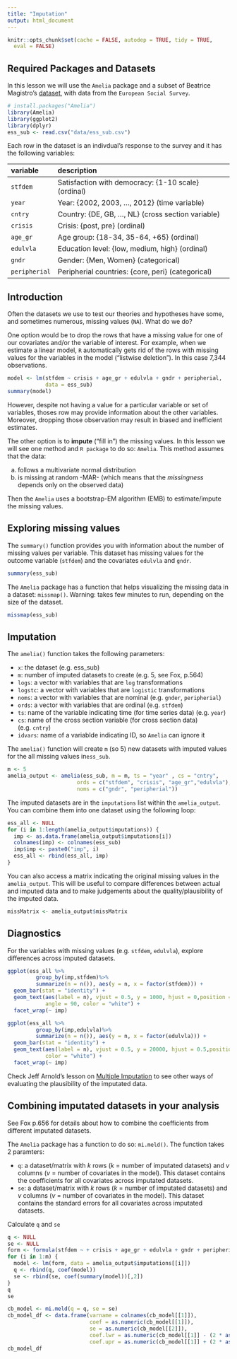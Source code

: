 ```yaml
---
title: "Imputation"
output: html_document
---
```


```r
knitr::opts_chunk$set(cache = FALSE, autodep = TRUE, tidy = TRUE,
  eval = FALSE)
```

## Required Packages and Datasets

In this lesson we will use the `Amelia` package and a subset of Beatrice Magistro's [dataset](https://www.dropbox.com/s/521gqn9neemmsd3/ess_sub.csv?dl=0), with data from the `European Social Survey`.

```r
# install.packages("Amelia")
library(Amelia)
library(ggplot2)
library(dplyr)
ess_sub <- read.csv("data/ess_sub.csv")
```

Each row in the dataset is an indivdual's response to the survey and it has the following variables:

variable       description
-------------- -------------------------------------------------------------------
`stfdem`       Satisfaction with democracy: {1-10 scale} (ordinal)
`year`         Year: {2002, 2003, ..., 2012} (time variable)
`cntry`        Country: {DE, GB, ..., NL} (cross section variable)
`crisis`       Crisis: {post, pre} (ordinal)
`age_gr`       Age group: {18-34, 35-64, +65} (ordinal)
`edulvla`      Education level: {low, medium, high} (ordinal)
`gndr`         Gender: {Men, Women} (categorical)
`peripherial`  Peripherial countries: {core, peri} (categorical)
-------------- -------------------------------------------------------------------

## Introduction
Often the datasets we use to test our theories and hypotheses have some, and sometimes numerous, missing values (`NA`). What do we do?

One option would be to drop the rows that have a missing value for one of our covariates and/or the variable of interest. For example, when we estimate a linear model, `R` automatically gets rid of the rows with missing values for the variables in the model ("listwise deletion"). In this case 7,344 observations. 

```r
model <- lm(stfdem ~ crisis + age_gr + edulvla + gndr + peripherial,
            data = ess_sub)
summary(model)
```


However, despite not having a value for a particular variable or set of variables, thoses row may provide information about the other variables. Moreover, dropping those observation may result in biased and inefficient estimates.

The other option is to **impute** ("fill in") the missing values. In this lesson we will see one method and `R package` to do so: `Amelia`. This method assumes that the data: 

  a. follows a multivariate normal distribution 
  b. is missing at random -MAR- (which means that the *missingness* depends only on the observed data) 

Then the `Amelia` uses a bootstrap-EM algorithm (EMB) to estimate/impute the missing values. 

## Exploring missing values

The `summary()` function provides you with information about the number of missing values per variable. This dataset has missing values for the outcome variable (`stfdem`) and the covariates `edulvla` and `gndr`.

```r
summary(ess_sub)
```

The `Amelia` package has a function that helps visualizing the missing data in a dataset: `missmap()`. Warning: takes few minutes to run, depending on the size of the dataset.

```r
missmap(ess_sub)
```

## Imputation

The `amelia()` function takes the following parameters:

  - `x`: the dataset (e.g. ess_sub)
  - `m`: number of imputed datasets to create (e.g. 5, see Fox, p.564)
  - `logs`: a vector with variables that are `log` transformations
  - `logstc`: a vector with variables that are `logistic` transformations
  - `noms`: a vector with variables that are nominal (e.g. `gnder`, `peripherial`)
  - `ords`: a vector with variables that are ordinal (e.g. `stfdem`)
  - `ts`: name of the variable indicating time (for time series data) (e.g. `year`)
  - `cs`: name of the cross section variable (for cross section data) (e.g. `cntry`)
  - `idvars`: name of a variablde indicating ID, so `Amelia` can ignore it

The `amelia()` function will create `m` (so 5) new datasets with imputed values for the all missing values in`ess_sub`. 

```r
m <- 5
amelia_output <- amelia(ess_sub, m = m, ts = "year" , cs = "cntry",
                      ords = c("stfdem", "crisis", "age_gr","edulvla"),
                      noms = c("gndr", "peripherial"))
```

The imputed datasets are in the `imputations` list within the `amelia_output`. You can combine them into one dataset using the following loop:

```r
ess_all <- NULL
for (i in 1:length(amelia_output$imputations)) {
  imp <- as.data.frame(amelia_output$imputations[i])
  colnames(imp) <- colnames(ess_sub)
  imp$imp <- paste0("imp", i)
  ess_all <- rbind(ess_all, imp)
}
```

You can also access a matrix indicating the original missing values in the `amelia_output`. This will be useful to compare differences between actual and imputed data and to make judgements about the quality/plausibility of the imputed data.

```r
missMatrix <- amelia_output$missMatrix
```

## Diagnostics

For the variables with missing values (e.g. `stfdem`, `edulvla`), explore differences across imputed datasets.
```r
ggplot(ess_all %>%
         group_by(imp,stfdem)%>%
         summarize(n = n()), aes(y = n, x = factor(stfdem))) +
  geom_bar(stat = "identity") +
  geom_text(aes(label = n), vjust = 0.5, y = 1000, hjust = 0,position = ,
            angle = 90, color = "white") +
  facet_wrap(~ imp)
```

```r
ggplot(ess_all %>%
         group_by(imp,edulvla)%>%
         summarize(n = n()), aes(y = n, x = factor(edulvla))) +
  geom_bar(stat = "identity") +
  geom_text(aes(label = n), vjust = 0.5, y = 20000, hjust = 0.5,position = ,
            color = "white") +
  facet_wrap(~ imp)
```

Check Jeff Arnold's lesson on [Multiple Imputation](https://uw-pols503.github.io/pols_503_sp16/missing_data_imputation.html#models) to see other ways of evaluating the plausibility of the imputated data. 

## Combining imputated datasets in your analysis

See Fox p.656 for details about how to combine the coefficients from different imputated datasets.

The `Amelia` package has a function to do so: `mi.meld()`. The function takes 2 paramters:

  - `q`: a dataset/matrix with *k* rows (*k* = number of imputated datasets) and *v* columns (*v* = number of covariates in the model). This dataset contains the coefficients for all covariates across imputated datasets.
  - `se`: a dataset/matrix with *k* rows (*k* = number of imputated datasets) and *v* columns (*v* = number of covariates in the model). This dataset contains the standard errors for all covariates across imputated datasets. 
  
Calculate `q` and `se`

```r
q <- NULL
se <- NULL
form <- formula(stfdem ~ + crisis + age_gr + edulvla + gndr + peripherial)
for (i in 1:m) {
  model <- lm(form, data = amelia_output$imputations[[i]])
  q <- rbind(q, coef(model))
  se <- rbind(se, coef(summary(model))[,2])
}
q
se
```


```r
cb_model <- mi.meld(q = q, se = se)
cb_model_df <- data.frame(varname = colnames(cb_model[[1]]),
                          coef = as.numeric(cb_model[[1]]),
                          se = as.numeric(cb_model[[2]]),
                          coef.lwr = as.numeric(cb_model[[1]] - (2 * as.numeric(cb_model[[2]]))),
                          coef.upr = as.numeric(cb_model[[1]] + (2 * as.numeric(cb_model[[2]]))))
cb_model_df
```

